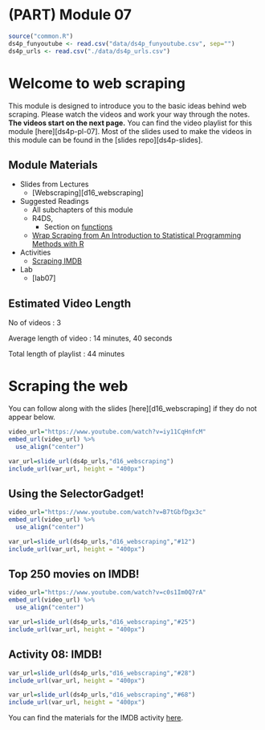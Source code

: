 # (PART) Module 07 {-}

```r
source("common.R")
ds4p_funyoutube <- read.csv("data/ds4p_funyoutube.csv", sep="")
ds4p_urls <- read.csv("./data/ds4p_urls.csv")
```

# Welcome to web scraping

This module is designed to introduce you to the basic ideas behind web scraping. Please watch the videos and work your way through the notes. **The videos start on the next page.**  You can find the video playlist for this module [here][ds4p-pl-07]. Most of the slides used to make the videos in this module can be found in the [slides repo][ds4p-slides].


## Module Materials

* Slides from Lectures
  * [Webscraping][d16_webscraping]
* Suggested Readings
  * All subchapters of this module
  * R4DS,
    * Section on [functions](https://r4ds.had.co.nz/functions.html)
  * [Wrap Scraping from An Introduction to Statistical Programming Methods with R](https://smac-group.github.io/ds/section-web-scraping.html)
* Activities
  * [Scraping IMDB](https://github.com/DataScience4Psych/ae-08-imdb-webscraping)
* Lab
  * [lab07]

## Estimated Video Length

No of videos : 3

Average length of video : 14 minutes, 40 seconds

Total length of playlist : 44 minutes

# Scraping the web

You can follow along with the slides [here][d16_webscraping] if they do not appear below.

```r
video_url="https://www.youtube.com/watch?v=iy11CqHnfcM"
embed_url(video_url) %>%
  use_align("center")
```


```r
var_url=slide_url(ds4p_urls,"d16_webscraping")
include_url(var_url, height = "400px")
```


## Using the SelectorGadget!

```r
video_url="https://www.youtube.com/watch?v=B7tGbfDgx3c"
embed_url(video_url) %>%
  use_align("center")
```


```r
var_url=slide_url(ds4p_urls,"d16_webscraping","#12")
include_url(var_url, height = "400px")
```


## Top 250 movies on IMDB!

```r
video_url="https://www.youtube.com/watch?v=c0s1Im0Q7rA"
embed_url(video_url) %>%
  use_align("center")
```


```r
var_url=slide_url(ds4p_urls,"d16_webscraping","#25")
include_url(var_url, height = "400px")
```



## Activity 08: IMDB!

```r
var_url=slide_url(ds4p_urls,"d16_webscraping","#28")
include_url(var_url, height = "400px")
```

```r
var_url=slide_url(ds4p_urls,"d16_webscraping","#68")
include_url(var_url, height = "400px")
```


You can find the materials for the IMDB activity [here](https://github.com/DataScience4Psych/ae-08-imdb-webscraping).

